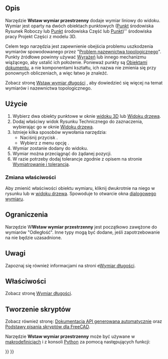 <languages/>

{{Docnav
|
|
|[[TechDraw_Workbench/pl|środowisko pracy Rysunek Techniczny]]
|IconL=
|IconR=
|IconC=Workbench_TechDraw.svg
}}

{{VeryImportantMessage|To narzędzie jest przestarzałe i nie jest dostępne w wersji 1.1 i nowszych.<br> Należy zamiast niego używać zwykłego narzędzia do wymiarowania.}}

{{GuiCommand/pl
|Name=TechDraw LandmarkDimension
|Name/pl=Rysunek Techniczny: Wstaw wymiar przestrzenny
|MenuLocation=Rysunek Techniczny → Wymiary → Wstaw wymiar przestrzenny - EXPERYMENTALNE
|Workbenches=[[TechDraw_Workbench/pl|Rysunek Techniczny]]
|Version=0.19
|SeeAlso=[[TechDraw_HorizontalDimension/pl|Wstaw wymiar poziomy]], [[TechDraw_VerticalDimension/pl|Wstaw wymiar pionowy]]
}}

<span id="Description"></span>
==Opis==

Narzędzie '''Wstaw wymiar przestrzenny''' dodaje wymiar liniowy do widoku.
Wymiar jest oparty na dwóch obiektach punktowych ([[Draft_Point/pl|Punkt]] środowiska Rysunek Roboczy lub [[Part_Point/pl|Punkt]] środowiska Część lub [[PartDesign_Point/pl|Punkt]])'' środowiska pracy Projekt Części z modelu 3D.

Celem tego narzędzia jest zapewnienie obejścia problemu uszkodzenia wymiarów spowodowanego przez "[[Topological_naming_problem/pl|Problem nazewnictwa topologicznego]]". Punkty źródłowe powinny używać [[Expressions/pl|Wyrażeń]] lub innego mechanizmu wiążącego, aby ustalić ich położenie. Ponieważ punkty są [[App_DocumentObject/pl|Obiektami dokumentu]], a nie komponentami kształtu, ich nazwa nie zmienia się przy ponownych obliczeniach, a więc łatwo je znaleźć.

Zobacz stronę [[TechDraw_LengthDimension/pl#Ograniczenia|Wstaw wymiar długości]] , aby dowiedzieć się więcej na temat wymiarów i nazewnictwa topologicznego.

<span id="Usage"></span>
==Użycie==

# Wybierz dwa obiekty punktowe w oknie [[3D_view/pl|widoku 3D]] lub [[Tree_view/pl|Widoku drzewa]].
# Dodaj właściwy widok Rysunku Technicznego do zaznaczenia, wybierając go w oknie [[Tree_view/pl|Widoku drzewa]].
# Istnieje kilka sposobów wywołania narzędzia:
#* Naciśnij przycisk {{Button|[[Image:TechDraw_LandmarkDimension.svg|16px]] '''Wstaw wymiar przestrzenny'''}}.
#* Wybierz z menu opcję {{MenuCommand|Rysunek Techniczny → Wymiary → [[Image:TechDraw_LandmarkDimension.svg|16px]] Wstaw wymiar przestrzenny}}.
# Wymiar zostanie dodany do widoku.
# Wymiar można przeciągnąć do żądanej pozycji.
# W razie potrzeby dodaj tolerancje zgodnie z opisem na stronie [[TechDraw_Geometric_dimensioning_and_tolerancing/pl#Tolerancja|Wymiatrowanie i tolerancja]].

<span id="Change_properties"></span>
===Zmiana właściwości===

Aby zmienić właściwości obiektu wymiaru, kliknij dwukrotnie na niego w rysunku lub w [[Tree_view/pl|widoku drzewa]]. Spowoduje to otwarcie okna [[TechDraw_LengthDimension/pl#Okno_dialogowe|dialogowego wymiaru]].

<span id="Limitations"></span>
==Ograniczenia==

Narzędzie W'''Wstaw wymiar przestrzenny''' jest początkowo zawężone do wymiarów "Odległość". Inne typy mogą być dodane, jeśli zapotrzebowanie na nie będzie uzasadnione.

<span id="Notes"></span>
==Uwagi==

Zapoznaj się również informacjami na stroni e[[TechDraw_LengthDimension/pl#Uwagi|Wymiar długości]].

<span id="Properties"></span>
==Właściwości== 

Zobacz stronę [[TechDraw_LengthDimension/pl#W.C5.82a.C5.9Bciwo.C5.9Bci|Wymiar długości]].

<span id="Scripting"></span>
==Tworzenie skryptów==

Zobacz również stronę: [https://freecad.github.io/SourceDoc/ Dokumentacja API generowana automatycznie] oraz [[FreeCAD_Scripting_Basics/pl|Podstawy pisania skryptów dla FreeCAD]].

Narzędzie '''Wstaw wymiar przestrzenny''' może być używane w [[macros/pl|makrodefinicjach]] i z konsoli [[Python/pl|Python]] za pomocą następujących funkcji:

{{Code|code=
dim1 = FreeCAD.ActiveDocument.addObject("TechDraw::LandmarkDimension", "Landmark")
dim1.Type = "Distance"
dim1.References2D = [(TDView, "Vertex1")]
dim1.References3D = [(Point3d1, "Vertex1")]
dim1.References3D = [(Point3d2, "Vertex1")]
page.addView(dim1)
}}


{{Docnav
|
|
|[[TechDraw_Workbench/pl|środowisko pracy Rysunek Techniczny]]
|IconL=
|IconR=
|IconC=Workbench_TechDraw.svg
}}

{{TechDraw Tools navi{{#translation:}}}}
{{Userdocnavi{{#translation:}}}}